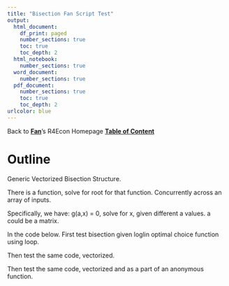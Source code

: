 ```yaml
---
title: "Bisection Fan Script Test"
output:
  html_document:
    df_print: paged
    number_sections: true
    toc: true
    toc_depth: 2
  html_notebook:
    number_sections: true
  word_document:
    number_sections: true
  pdf_document:
    number_sections: true
    toc: true
    toc_depth: 2
urlcolor: blue
---
```


Back to **[Fan](https://fanwangecon.github.io/)**'s R4Econ Homepage **[Table of Content](https://fanwangecon.github.io/R4Econ/)**

# Outline

Generic Vectorized Bisection Structure.

There is a function, solve for root for that function. Concurrently across an array of inputs.

Specifically, we have: g(a,x) = 0, solve for x, given different a values. a could be a matrix.

In the code below. First test bisection given loglin optimal choice function using loop.

Then test the same code, vectorized.

Then test the same code, vectorized and as a part of an anonymous function.
